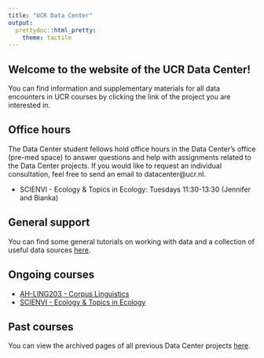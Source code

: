 ```yaml
---
title: "UCR Data Center"
output: 
  prettydoc::html_pretty:
    theme: tactile
---
```


## Welcome to the website of the UCR Data Center!

You can find information and supplementary materials for all data encounters in UCR courses by clicking the link of the project you are interested in.

## Office hours

The Data Center student fellows hold office hours in the Data Center's office (pre-med space) to answer questions and help with assignments related to the Data Center projects.
If you would like to request an individual consultation, feel free to send an email to datacenter@ucr.nl.

<!-- * AH-LING203 - Corpus Linguistics: Wednesdays 13:00-15:00 (Jochem) -->
* SCIENVI - Ecology & Topics in Ecology: Tuesdays 11:30-13:30 (Jennifer and Bianka)

## General support

You can find some general tutorials on working with data and a collection of useful data sources [here](tutorial.html).

## Ongoing courses

* [AH-LING203 - Corpus Linguistics](AHLING203.html)
* [SCIENVI - Ecology & Topics in Ecology](SCIENVI.html)

## Past courses

You can view the archived pages of all previous Data Center projects [here](archive.html).